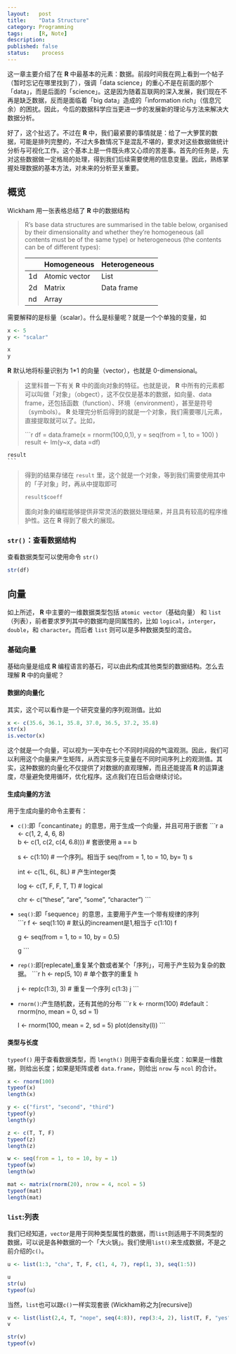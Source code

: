 ```yaml
---
layout:   post
title:    "Data Structure"
category: Programming
tags:     [R, Note]
description: 
published: false
status:    process
---
```


这一章主要介绍了在 **R** 中最基本的元素：数据。前段时间我在网上看到一个帖子（暂时忘记在哪里找到了），强调「data science」的重心不是在前面的那个「data」，而是后面的「science」。这是因为随着互联网的深入发展，我们现在不再是缺乏数据，反而是面临着「big data」造成的「information rich」（信息冗余）的困扰。因此，今后的数据科学应当更进一步的发展新的理论与方法来解决大数据分析。

好了，这个扯远了。不过在 **R** 中，我们最紧要的事情就是：给了一大箩筐的数据，可能是排列完整的，不过大多数情况下是混乱不堪的，要求对这些数据做统计分析与可视化工作。这个基本上是一件既头疼又心烦的苦差事。首先的任务是，先对这些数据做一定格局的处理，得到我们后续需要使用的信息变量。因此，熟练掌握处理数据的基本方法，对未来的分析至关重要。

## 概览

Wickham 用一张表格总结了 **R** 中的数据结构

> R's base data structures are summarised in the table below, organised by their dimensionality and whether they're homogeneous (all contents must be of the same type) or heterogeneous (the contents can be of different types):
>
> |    | Homogeneous   | Heterogeneous |
> |----|---------------|---------------|
> | 1d | Atomic vector | List          |
> | 2d | Matrix        | Data frame    |
> | nd | Array         |               |

需要解释的是标量（scalar）。什么是标量呢？就是一个个单独的变量，如
```r
x <- 5
y <- "scalar"

x
y
```
**R** 默认地将标量识别为 1*1 的向量（vector），也就是 0-dimensional。

> 这里科普一下有关 **R** 中的面向对象的特征。也就是说， **R** 中所有的元素都可以叫做「对象」（obgect），这不仅仅是基本的数据，如向量、data frame，还包括函数（function）、环境（environment），甚至是符号（symbols）。 **R** 处理完分析后得到的就是一个对象，我们需要哪儿元素，直接提取就可以了。比如，
>
    ```r
    df = data.frame(x = rnorm(100,0,1), y = seq(from = 1, to = 100) )
    result <- lm(y~x, data =df)
    
    result
    ```
    
> 得到的结果存储在 `result` 里，这个就是一个对象，等到我们需要使用其中的「子对象」时，再从中提取即可
    ```r
    result$coeff
    ```
面向对象的编程能够提供非常灵活的数据处理结果，并且具有较高的程序维护性。这在 **R** 得到了极大的展现。

### `str()`：查看数据结构
查看数据类型可以使用命令 `str()` 
```r
str(df)
```

## 向量

如上所述， **R** 中主要的一维数据类型包括 `atomic vector`（基础向量） 和 `list`（列表），前者要求罗列其中的数据均是同属性的，比如 `logical`，`interger`，`double`，和 `character`。而后者 `list` 则可以是多种数据类型的混合。

### 基础向量

基础向量是组成 **R** 编程语言的基石，可以由此构成其他类型的数据结构。怎么去理解  **R** 中的向量呢？

#### 数据的向量化

其实，这个可以看作是一个研究变量的序列观测值。比如
```r
x <- c(35.6, 36.1, 35.8, 37.0, 36.5, 37.2, 35.8)
str(x)
is.vector(x)
```
这个就是一个向量，可以视为一天中在七个不同时间段的气温观测。因此，我们可以利用这个向量来产生矩阵，从而实现多元变量在不同时间序列上的观测值。其实，这种数据的向量化不仅提供了对数据的直观理解，而且还能提高 **R** 的运算速度，尽量避免使用循环，优化程序。这点我们在日后会继续讨论。

#### 生成向量的方法

用于生成向量的命令主要有：

- `c()`:即「concantinate」的意思，用于生成一个向量，并且可用于嵌套
    ```r
    a <- c(1, 2, 4, 6, 8)         
    b <- c(1, c(2, c(4, 6.8)))     # 套嵌使用
    a == b
    
    s <- c(1:10)        # 一个序列。相当于 seq(from = 1, to = 10, by= 1)
    s

    int <- c(1L, 6L, 8L)    # 产生integer类

    log <- c(T, F, F, T, T) # logical

    chr <- c("these", "are", "some", "character")
    ```
- `seq()`:即「sequence」的意思，主要用于产生一个带有规律的序列        
    ```r
     f <- seq(1:10)     # 默认的increament是1,相当于 c(1:10)
     f
     
     g <- seq(from = 1, to = 10, by = 0.5)
     
     g
    ```
- `rep()`:即[replecate],重复某个数或者某个「序列」，可用于产生较为复杂的数据。
    ```r
     h <- rep(5, 10)        # 单个数字的重复
     h
     
     j <- rep(c(1:3), 3)    # 重复一个序列 c(1:3)
     j
    ```
- `rnorm()`:产生随机数，还有其他的分布
    ```r
    k <- rnorm(100)    #default：rnorm(no, mean = 0, sd = 1)
         
    l <- rnorm(100, mean = 2, sd = 5)
    plot(density(l))
    ```


#### 类型与长度

`typeof()` 用于查看数据类型，而 `length()` 则用于查看向量长度：如果是一维数据，则给出长度；如果是矩阵或者 `data.frame`，则给出 `nrow` 与 `ncol` 的合计。
```r
x <- rnorm(100)
typeof(x)
length(x)

y <- c("first", "second", "third")
typeof(y)
length(y)

z <- c(T, T, F)
typeof(z)
length(z)

w <- seq(from = 1, to = 10, by = 1)
typeof(w)
length(w)

mat <- matrix(rnorm(20), nrow = 4, ncol = 5)
typeof(mat)
length(mat)
```

### `list`:列表

我们已经知道，`vector`是用于同种类型属性的数据，而`list`则适用于不同类型的数据，可以说是各种数据的一个「大火锅」。我们使用`list()`来生成数据，不是之前介绍的`c()`。
```r
u <- list(1:3, "cha", T, F, c(1, 4, 7), rep(1, 3), seq(1:5))

u
str(u)
typeof(u)
```
当然，`list`也可以跟`c()`一样实现套嵌 (Wickham称之为[recursive])
```r
v <- list(list(2,4, T, "nope", seq(4:8)), rep(3:4, 2), list(T, F, "yes"))
v

str(v)
typeof(v)
```

